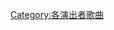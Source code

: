 {{Category explanation|'''[[艾力克·班傑明|艾力克·班傑明]]'''的歌曲。關於艾力克·班傑明創作或聯合創作的歌曲，請見「[[:Category:艾力克·班傑明創作的歌曲|:Category:艾力克·班傑明創作的歌曲]]」}}

[[Category:各演出者歌曲|Category:各演出者歌曲]]